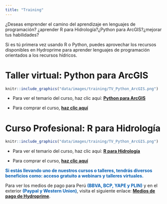 ```yaml
---
title: "Training"
---
```


¿Deseas emprender el camino del aprendizaje en lenguajes de programación?
¿aprender R para Hidrología?¿Python para ArcGIS?¿mejorar tus habilidades?

Si es tú primera vez usando R o Python, puedes aprovechar los recursos
disponibles en Hydroprime para aprender lenguajes de programación orientados
a los recursos hídricos.

# **Taller virtual: Python para ArcGIS**

```r
knitr::include_graphics("data/images/training/TV_Python_ArcGIS.png")
```

- Para ver el temario del curso, haz clic aquí: [**Python para ArcGIS**](https://drive.google.com/file/d/1wAi0FbztUdw_sHX-shLHodJ-QoGxdpMr/)

- Para comprar el curso, [**haz clic aquí**]()

# **Curso Profesional: R para Hidrología**

```r
knitr::include_graphics("data/images/training/TV_Python_ArcGIS.png")
```

- Para ver el temario del curso, haz clic aquí: [**R para Hidrología**](https://drive.google.com/file/d/1A5ybBTkSbwAw8HYm8HfH9qXficrj5ahD/)

- Para comprar el curso, [**haz clic aquí**]()

[**Si estás llevando uno de nuestros cursos o talleres, tendrás diversos beneficios como: acceso gratuito a webinars y talleres virtuales.**]{style="color: #045FB4;"}

Para ver los medios de pago para Perú [**(BBVA, BCP, YAPE y PLIN)**]{style="color: #045FB4;"} y en el exterior [**(Paypal y Western Union)**]{style="color: #045FB4;"}, visita el siguiente enlace: [**Medios de pago de Hydroprime**](https://drive.google.com/file/d/1XMX6-tuIVCRSircSduglOSvvbtdZmrkl/).

